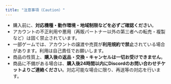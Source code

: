 ```yaml
---
title: "注意事項（Caution）"
---
```


- 購入前に、**対応機種・動作環境・地域制限などを必ずご確認ください**。
- アカウントの不正利用や悪用（再販パートナー以外の第三者への転売・複製など）は固く禁止されています。
- 一部ゲームでは、アカウントの譲渡や売買が**利用規約で禁止**されている場合があります。利用は自己責任でお願いします。
- 商品の性質上、**購入後の返品・交換・キャンセルは一切お受けできません**。
- 商品に不備がある場合は、**購入後24時間以内にDiscordのお問い合わせチケットよりご連絡ください**。対応可能な場合に限り、再送等の対応を行います。